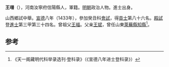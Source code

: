{{Otheruses|other=名为王瑨的其他人物|王瑨 (天啓進士)}}
'''王瑨'''（{{bd|1400年||？}}），河南汝寧府信陽縣人，軍籍。[[明朝|明朝]]政治人物。進士出身。

山西鄉試中舉。[[宣德|宣德]]八年（1433年），參加癸丑科[[會試|會試]]，得[[貢士|貢士]]第八十六名。[[殿試|殿試]]登[[進士|進士]]第三甲第三十四名。曾祖父[[王福|王福]]。父亲[[王斌|王斌]]，曾任山東[[萊蕪縣|萊蕪縣]][[知縣|知縣]]<ref>《天一阁藏明代科举录选刊·登科录》（《宣德八年进士登科录》）</ref>。

==参考==
{{reflist}}
{{明朝人物小作品}}
{{宣德八年癸丑科殿試金榜}}